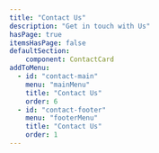 ```yaml
---
title: "Contact Us"
description: "Get in touch with Us"
hasPage: true
itemsHasPage: false
defaultSection: 
    component: ContactCard
addToMenu:
  - id: "contact-main"
    menu: "mainMenu"
    title: "Contact Us"
    order: 6
  - id: "contact-footer"
    menu: "footerMenu"
    title: "Contact Us"
    order: 1
---
```


  <Section
  variant="secondaryHero"
  heading={[{ text: "Contact Us", tagName: "h1", class: "h1 text-bg" }]}
  description={`Get in touch with ${SiteData.title}`}
/>

<Section childSlotClass="flex" headingAreaClass="text-center" heading="Get in Touch" description="Fill out the form below and we will get back to you as soon as possible.">
<Section
  tagName="div"
  collection="contact"
  query="getAll"
  heading="Contact Information"
  >
 <ItemsTemplate
  collection="socialMedia"
  query="getAll"
  itemsClass="flex"
  />
  </Section>
  <Section tagName="div" class="bg-light">
    <ContactForm
      name="contact-form"
      enableSuccessBanner={true}
      successBannerMessage="Thank you for your message. We will get in touch with you shortly."
      successBannerClass="p-[var(--spacing-sm)] bg-primary text-bg border border-[var(--color-border)] bg-light-opacity"
    />
    </Section>
     </Section>